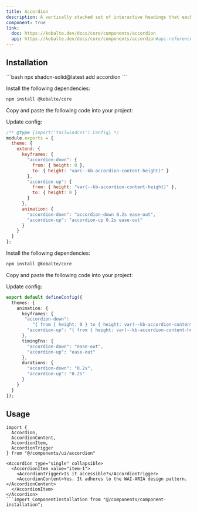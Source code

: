 ```yaml
---
title: Accordion
description: A vertically stacked set of interactive headings that each reveal a section of content.
component: true
link:
  doc: https://kobalte.dev/docs/core/components/accordion
  api: https://kobalte.dev/docs/core/components/accordion#api-reference
---
```



<ComponentPreview name="accordion-demo" client:only="solid-js" />

## Installation

<ComponentInstallation client:only="solid-js">

<Fragment slot="cli">
```bash
npx shadcn-solid@latest add accordion
```
</Fragment>

<Step slot="tw">

<StepItem>Install the following dependencies:</StepItem>
```bash
npm install @kobalte/core
```

<StepItem>Copy and paste the following code into your project:</StepItem>
<ComponentSource name="accordion" framework="tailwindcss" client:only="solid-js" />

<StepItem>Update config:</StepItem>

```cjs title="tailwind.config.cjs" {5-18}
/** @type {import('tailwindcss').Config} */
module.exports = {
  theme: {
    extend: {
      keyframes: {
        "accordion-down": {
          from: { height: 0 },
          to: { height: "var(--kb-accordion-content-height)" }
        },
        "accordion-up": {
          from: { height: "var(--kb-accordion-content-height)" },
          to: { height: 0 }
        }
      },
      animation: {
        "accordion-down": "accordion-down 0.2s ease-out",
        "accordion-up": "accordion-up 0.2s ease-out"
      }
    }
  }
};
```

</Step>

<Step slot="uno">

<StepItem>Install the following dependencies:</StepItem>
```bash
npm install @kobalte/core
```

<StepItem>Copy and paste the following code into your project:</StepItem>
<ComponentSource name="accordion" framework="unocss" client:only="solid-js" />

<StepItem>Update config:</StepItem>

```ts title="uno.config.ts" {5-16}
export default defineConfig({
  themes: {
    animation: {
      keyframes: {
       "accordion-down":
          "{ from { height: 0 } to { height: var(--kb-accordion-content-height) } }",
        "accordion-up": "{ from { height: var(--kb-accordion-content-height) } to { height: 0 } }"
      },
      timingFns: {
        "accordion-down": "ease-out",
        "accordion-up": "ease-out"
      },
      durations: {
        "accordion-down": "0.2s",
        "accordion-up": "0.2s"
      }
    }
  }
});
```

</Step>

</ComponentInstallation>


## Usage

```tsx
import {
  Accordion,
  AccordionContent,
  AccordionItem,
  AccordionTrigger
} from "@/components/ui/accordion"
```

```tsx
<Accordion type="single" collapsible>
  <AccordionItem value="item-1">
    <AccordionTrigger>Is it accessible?</AccordionTrigger>
    <AccordionContent>Yes. It adheres to the WAI-ARIA design pattern.</AccordionContent>
  </AccordionItem>
</Accordion>
```import ComponentInstallation from "@/components/component-installation";

